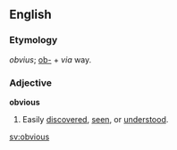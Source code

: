 ==English==

===Etymology===
{{L.}} ''obvius''; [[ob-]] + ''via'' way.

===Adjective===
'''obvious'''
# Easily [[discover]]ed, [[seen]], or [[understood]].

[[sv:obvious]]